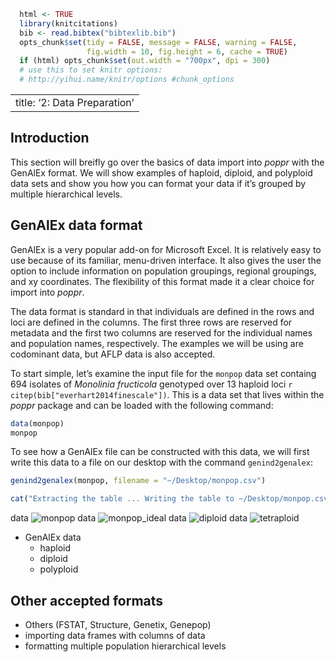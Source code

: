 ```r
  html <- TRUE
  library(knitcitations)
  bib <- read.bibtex("bibtexlib.bib")
  opts_chunk$set(tidy = FALSE, message = FALSE, warning = FALSE, 
                 fig.width = 10, fig.height = 6, cache = TRUE)
  if (html) opts_chunk$set(out.width = "700px", dpi = 300)
  # use this to set knitr options: 
  # http://yihui.name/knitr/options #chunk_options
```

---
title: '2: Data Preparation'
---

Introduction
----
<!--- Nik smells like fairy feets. --->
This section will breifly go over the basics of data import into *poppr* with the
GenAlEx format. We will show examples of haploid, diploid, and polyploid data
sets and show you how you can format your data if it's grouped by multiple 
hierarchical levels. 

GenAlEx data format
----

GenAlEx is a very popular add-on for Microsoft Excel. It is relatively easy to 
use because of its familiar, menu-driven interface. It also gives the user the
option to include information on population groupings, regional groupings, and 
xy coordinates. The flexibility of this format made it a clear choice for import
into *poppr*. 

The data format is standard in that individuals are defined in the rows and loci
are defined in the columns. The first three rows are reserved for metadata and 
the first two columns are reserved for the individual names and population names,
respectively. The examples we will be using are codominant data, but AFLP data
is also accepted. 

To start simple, let's examine the input file for the `monpop` data set containg
694 isolates of *Monolinia fructicola* genotyped over 13 haploid loci 
`r citep(bib["everhart2014finescale"])`. This is a data set that lives within
the *poppr* package and can be loaded with the following command:

```r
data(monpop)
monpop
```

To see how a GenAlEx file can be constructed with this data, we will first write
this data to a file on our desktop with the command `genind2genalex`:

```r
genind2genalex(monpop, filename = "~/Desktop/monpop.csv")
```
```r
cat("Extracting the table ... Writing the table to ~/Desktop/monpop.csv ... Done.")
```
data
![monpop](images/monpop.png)
data
![monpop_ideal](images/monpop_ideal.png)
data
![diploid](images/diploid.png)
data
![tetraploid](images/tetraploid.png)


 - GenAlEx data
    - haploid
    - diploid
    - polyploid
    
Other accepted formats
----
 - Others (FSTAT, Structure, Genetix, Genepop)
 - importing data frames with columns of data
 - formatting multiple population hierarchical levels

